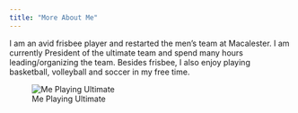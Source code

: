 ```yaml
---
title: "More About Me"
---
```



I am an avid frisbee player and restarted the men's team at Macalester. I am currently President of the ultimate team and spend many hours leading/organizing the team. Besides frisbee, I also enjoy playing basketball, volleyball and soccer in my free time. 

![Me Playing Ultimate](images/frisbee.jpg)

